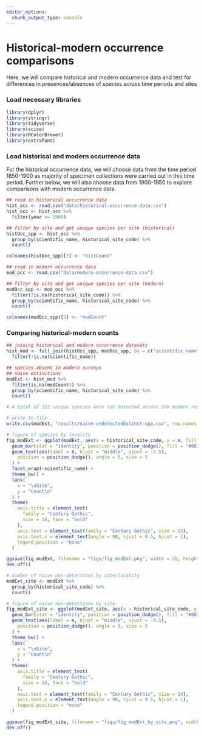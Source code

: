 ```yaml
---
editor_options: 
  chunk_output_type: console
---
```


# Historical-modern occurrence comparisons

Here, we will compare historical and modern occurrence data and test for differences in presences/absences of species across time periods and sites

### Load necessary libraries
```r
library(dplyr)
library(stringr)
library(tidyverse)
library(scico)
library(RColorBrewer)
library(extrafont)
```

### Load historical and modern occurrence data

For the historical occurrence data, we will choose data from the time period 1850-1900 as majority of specimen collections were carried out in this time period. Further below, we will also choose data from 1900-1950 to explore comparisons with modern occurrence data. 
```r
## read in historical occurrence data
hist_occ <- read.csv("data/historical-occurrence-data.csv")
hist_occ <- hist_occ %>%
  filter(year <= 1900)

## filter by site and get unique species per site (historical)
histOcc_spp <- hist_occ %>%
  group_by(scientific_name, historical_site_code) %>%
  count()

colnames(histOcc_spp)[3] <- "histCount"

## read in modern occurrence data
mod_occ <- read.csv("data/modern-occurrence-data.csv")

## filter by site and get unique species per site (modern)
modOcc_spp <- mod_occ %>%
  filter(!is.na(historical_site_code)) %>%
  group_by(scientific_name, historical_site_code) %>%
  count()

colnames(modOcc_spp)[3] <- "modCount"
```

### Comparing historical-modern counts

```r
## joining historical and modern occurrence datasets
hist_mod <- full_join(histOcc_spp, modOcc_spp, by = c("scientific_name", "historical_site_code")) %>%
  filter(!is.na(scientific_name))

## species absent in modern surveys
## naive extinctions
modExt <- hist_mod %>%
  filter(is.na(modCount)) %>%
  group_by(scientific_name, historical_site_code) %>%
  count()

# A total of 122 unique species were not detected across the modern resurvey.

# write to file
write.csv(modExt, "results/naive-undetectedExtinct-spp.csv", row.names = F)

# figure of species by locality
fig_modExt <- ggplot(modExt, aes(x = historical_site_code, y = n, fill = historical_site_code)) +
  geom_bar(stat = "identity", position = position_dodge(), fill = "#883107", alpha = 0.9) +
  geom_text(aes(label = n, hjust = "middle", vjust = -0.5),
    position = position_dodge(), angle = 0, size = 5
  ) +
  facet_wrap(~scientific_name) +
  theme_bw() +
  labs(
    x = "\nSite",
    y = "Count\n"
  ) +
  theme(
    axis.title = element_text(
      family = "Century Gothic",
      size = 14, face = "bold"
    ),
    axis.text = element_text(family = "Century Gothic", size = 13),
    axis.text.x = element_text(angle = 90, vjust = 0.5, hjust = 1),
    legend.position = "none"
  )

ggsave(fig_modExt, filename = "figs/fig_modExt.png", width = 20, height = 10, device = png(), units = "in", dpi = 300)
dev.off()

# number of naive non-detections by site/locality
modExt_site <- modExt %>%
  group_by(historical_site_code) %>%
  count()

# figure of naive non-detections by site
fig_modExt_site <- ggplot(modExt_site, aes(x = historical_site_code, y = n, fill = historical_site_code)) +
  geom_bar(stat = "identity", position = position_dodge(), fill = "#883107", alpha = 0.9) +
  geom_text(aes(label = n, hjust = "middle", vjust = -0.5),
    position = position_dodge(), angle = 0, size = 5
  ) +
  theme_bw() +
  labs(
    x = "\nSite",
    y = "Count\n"
  ) +
  theme(
    axis.title = element_text(
      family = "Century Gothic",
      size = 14, face = "bold"
    ),
    axis.text = element_text(family = "Century Gothic", size = 14),
    axis.text.x = element_text(angle = 90, vjust = 0.5, hjust = 1),
    legend.position = "none"
  )

ggsave(fig_modExt_site, filename = "figs/fig_modExt_by_site.png", width = 15, height = 10, device = png(), units = "in", dpi = 300)
dev.off()
```



